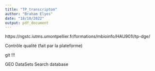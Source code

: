 ```yaml
---
title: "TP_transcriptom"
author: "Braham Elyes"
date: "18/10/2022"
output: pdf_document
---
```



https://ngstc.iutms.umontpellier.fr/formations/mbioinfo/HAU901I/tp-dge/

Contrôle qualité (fait par la plateforme)

git !!!

GEO DataSets
Search database


```r

```
